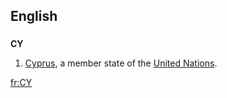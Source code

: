 {{also|cy|Cy|-cy|.cy}}
==English==
==={{abbreviation}}===
'''CY'''
#[[Cyprus]], a member state of the [[United Nations]].

[[fr:CY]]